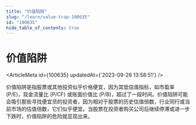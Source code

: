 ```yaml
---
title: "价值陷阱"
slug: "/learn/value-trap-100635"
id: "100635"
hide_table_of_contents: true
---
```



# 价值陷阱

<ArticleMeta id={100635} updatedAt={'2023-09-26 13:58:51'} />
<div className='border-solid border-b border-t-0 my-4 border-[var(--ifm-color-gray-300)]' />

价值陷阱是指股票或其他投资似乎价格便宜，因为其低估值指标，如市盈率 (P/E)，现金流量比 (P/CF) 或账面价值比 (P/B)，超过了一段时间。价值陷阱可能会吸引那些寻找便宜货的投资者，因为相对于股票的历史估值倍数，行业同行或当前市场的估值倍数，它们似乎便宜。当股票在投资者购买公司后继续停滞或进一步下跌时，价值陷阱的危险就显现出来。
